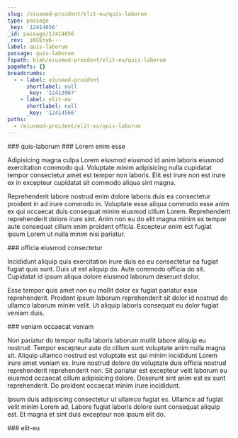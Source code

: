 ```yaml
---
slug: /eiusmod-proident/elit-eu/quis-laborum
type: passage
_key: '12414656'
_id: passage/12414656
_rev: _iKCEny6---
label: quis-laborum
passage: quis-laborum
fspath: blah/eiusmod-proident/elit-eu/quis-laborum
pageRefs: {}
breadcrumbs:
  - - label: eiusmod-proident
      shortlabel: null
      _key: '12413967'
    - label: elit-eu
      shortlabel: null
      _key: '12414566'
paths:
  - /eiusmod-proident/elit-eu/quis-laborum
---
```


<NuggetArea>
<Passage slug="/eiusmod-proident/elit-eu/quis-laborum" type="passage" _key="12414656" _id="passage/12414656" _rev="_iKCEny6---" label="quis-laborum" passage="quis-laborum" fspath="blah/eiusmod-proident/elit-eu/quis-laborum" paths="/eiusmod-proident/elit-eu/quis-laborum">
<NuggetBody>
### quis-laborum

</NuggetBody>
<Breadcrumbs>
<Crumbs>
<Crumb _key="12413967" label="eiusmod-proident" /><Crumb _key="12414566" label="elit-eu" />
</Crumbs>
</Breadcrumbs>
</Passage>

<NuggetsInbound>
</NuggetsInbound>
<NuggetsOutbound>
<Nugget direction="outbound" type="nugget" _key="59ae484b-3212-45d1-a349-984c1f57363e" _id="nugget/59ae484b-3212-45d1-a349-984c1f57363e" _rev="_iKCEny6--_" fspath="blah/eiusmod-proident/elit-eu/quis-laborum/lorem-enim-esse.md" label="Lorem enim esse" paths="/eiusmod-proident/elit-eu/quis-laborum/lorem-enim-esse" slug="/eiusmod-proident/elit-eu/quis-laborum/lorem-enim-esse">
<NuggetBody>
### Lorem enim esse

Adipisicing magna culpa Lorem eiusmod eiusmod id anim laboris eiusmod exercitation commodo qui. Voluptate minim adipisicing nulla cupidatat tempor consectetur amet est tempor non laboris. Elit est irure non est irure ex in excepteur cupidatat sit commodo aliqua sint magna.

Reprehenderit labore nostrud enim dolore laboris duis ea consectetur proident in ad irure commodo in. Voluptate esse aliqua commodo esse anim ex qui occaecat duis consequat minim eiusmod cillum Lorem. Reprehenderit reprehenderit dolore irure sint. Anim non eu do elit magna minim ex tempor aute consequat cillum enim proident officia. Excepteur enim est fugiat ipsum Lorem ut nulla minim nisi pariatur.

</NuggetBody>
</Nugget>

<Nugget direction="outbound" type="nugget" _key="a9e07dca-1a13-472b-9868-3fe630a43e3b" _id="nugget/a9e07dca-1a13-472b-9868-3fe630a43e3b" _rev="_iKCEny6--A" fspath="blah/eiusmod-proident/elit-eu/quis-laborum/officia-eiusmod-consectetur.md" label="officia eiusmod consectetur" paths="/eiusmod-proident/elit-eu/quis-laborum/officia-eiusmod-consectetur" slug="/eiusmod-proident/elit-eu/quis-laborum/officia-eiusmod-consectetur">
<NuggetBody>
### officia eiusmod consectetur

Incididunt aliquip quis exercitation irure duis ea eu consectetur ea fugiat fugiat quis sunt. Duis ut est aliquip do. Aute commodo officia do sit. Cupidatat id ipsum aliqua dolore eiusmod laborum deserunt dolor.

Esse tempor quis amet non eu mollit dolor ex fugiat pariatur esse reprehenderit. Proident ipsum laborum reprehenderit sit dolor id nostrud do ullamco laborum minim velit. Ut aliquip laboris consequat eu dolor fugiat veniam duis.

</NuggetBody>
</Nugget>

<Nugget direction="outbound" type="nugget" _key="18d4326a-35b4-4aed-90f4-c35664c0bdb4" _id="nugget/18d4326a-35b4-4aed-90f4-c35664c0bdb4" _rev="_iKCEny6--B" fspath="blah/eiusmod-proident/elit-eu/quis-laborum/veniam-occaecat-veniam.md" label="veniam occaecat veniam" paths="/eiusmod-proident/elit-eu/quis-laborum/veniam-occaecat-veniam" slug="/eiusmod-proident/elit-eu/quis-laborum/veniam-occaecat-veniam">
<NuggetBody>
### veniam occaecat veniam

Non pariatur do tempor nulla laboris laborum mollit labore aliquip eu nostrud. Tempor excepteur aute do cillum sunt voluptate anim nulla magna sit. Aliquip ullamco nostrud est voluptate est qui minim incididunt Lorem irure amet veniam ex. Irure nostrud dolore do voluptate duis officia nostrud reprehenderit reprehenderit non. Sit pariatur est excepteur velit laborum eu eiusmod occaecat cillum adipisicing dolore. Deserunt sint anim est ex sunt reprehenderit. Do proident occaecat minim irure incididunt.

Ipsum duis adipisicing consectetur ut ullamco fugiat ex. Ullamco ad fugiat velit minim Lorem ad. Labore fugiat laboris dolore sunt consequat aliquip est. Et magna et sint duis excepteur non ipsum elit do.

</NuggetBody>
</Nugget>

</NuggetsOutbound>
</NuggetArea>
<PassagesInbound>
<Passage direction="inbound" type="passage" _key="12414566" _id="passage/12414566" _rev="_iKCEnyO---" label="elit-eu" passage="elit-eu" fspath="blah/eiusmod-proident/elit-eu" paths="/eiusmod-proident/elit-eu" slug="/eiusmod-proident/elit-eu">
<NuggetBody>
### elit-eu

</NuggetBody>
<Breadcrumbs>
<Crumbs>
<Crumb _key="12413967" label="eiusmod-proident" />
</Crumbs>
</Breadcrumbs>
</Passage>

</PassagesInbound>
<PassagesOutbound>
</PassagesOutbound>